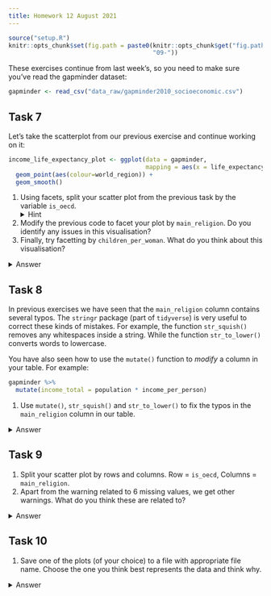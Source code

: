 ---
title: Homework 12 August 2021
---


```{r, include=FALSE}
source("setup.R")
knitr::opts_chunk$set(fig.path = paste0(knitr::opts_chunk$get("fig.path"),
                                        "09-"))
```

These exercises continue from last week's, so you need to make sure you've read the gapminder dataset:

```{r, message=FALSE}
gapminder <- read_csv("data_raw/gapminder2010_socioeconomic.csv")
```



## Task 7

Let's take the scatterplot from our previous exercise and continue working on it:

```{r, warning=FALSE}
income_life_expectancy_plot <- ggplot(data = gapminder, 
                                      mapping = aes(x = life_expectancy, y = income_per_person)) +
  geom_point(aes(colour=world_region)) + 
  geom_smooth()
```


1. Using facets, split your scatter plot from the previous task by the variable `is_oecd`.
<details><summary>Hint</summary>Clicking the "Zoom" button on the bottom right "Plots" panel of RStudio to see your facetted graph much better (and any other graph for that matter!).</details>
1. Modify the previous code to facet your plot by `main_religion`. Do you identify any issues in this visualisation?
1. Finally, try facetting by `children_per_woman`. What do you think about this visualisation?

<details><summary>Answer</summary>

We can use the `facet_wrap()` function to achieve this:

```{r}
income_life_expectancy_plot  +
  facet_wrap(facets = vars(is_oecd))
```

To facet by a different variable, we can adapt the code above and just replace the variable we are facetting by:

```{r}
income_life_expectancy_plot  +
  facet_wrap(facets = vars(main_religion))
```

This is where we can clearly see how the spelling/formatting mistakes affect our data.
Variables are recognised as different if capitalisation is different e.g. "christian" vs "Christian".
There is also a more subtle typo between "eastern religions" (one space between words) and "eastern  religions" (two spaces between words). 
We turn to try and fix this problem in the next exercise. 

Finally, we were asked to facet by `children_per_woman`

```{r, warning=FALSE}
income_life_expectancy_plot +
  facet_wrap(facets = vars(children_per_woman))
```

This "works" (as in, the code gives no error). But it is very messy and not informative!
This is a good example of how NOT to present data - this would be a more suitable variable to use for "coloured by" as opposed to facet.

</details>


## Task 8

In previous exercises we have seen that the `main_religion` column contains several typos. 
The `stringr` package (part of `tidyverse`) is very useful to correct these kinds of mistakes. 
For example, the function `str_squish()` removes any whitespaces inside a string. 
While the function `str_to_lower()` converts words to lowercase. 

You have also seen how to use the `mutate()` function to _modify_ a column in your table. 
For example:

```{r, results='hide'}
gapminder %>% 
  mutate(income_total = population * income_per_person)
```

1. Use `mutate()`, `str_squish()` and `str_to_lower()` to fix the typos in the `main_religion` column in our table. 

<details><summary>Answer</summary>

We can pipe two `mutate()` commands, at each step modifying the column with one of the `str_*()` functions:

```{r}
gapminder <- gapminder %>% 
  mutate(main_religion = str_squish(main_religion)) %>% 
  mutate(main_religion = str_to_lower(main_religion))
```

Alternatively, we could have also done both tasks at once by "nesting" one function inside the other:

```{r, results='hide'}
gapminder %>% 
  mutate(main_religion = str_squish(str_to_lower(main_religion)))
```

We can check that the issue has been solved, for example by re-doing our plot facetted by this variable:

```{r}
# create new version of the base plot
income_life_expectancy_plot <- ggplot(gapminder, aes(life_expectancy, income_per_person)) +
  geom_point() +
  geom_smooth()

# plot with facets
income_life_expectancy_plot +
  facet_wrap(facets = vars(main_religion))
```

</details>



## Task 9

1. Split your scatter plot by rows and columns. Row = `is_oecd`, Columns = `main_religion`. 
1. Apart from the warning related to 6 missing values, we get other warnings. What do you think these are related to?

<details><summary>Answer</summary>

In this case, we want to use `facet_grid()`, which lets us split the plot by "rows" and "columns" on a grid:

```{r}
income_life_expectancy_plot  +
  facet_grid(rows = vars(is_oecd), cols = vars(main_religion))
```

The warnings we get are from `geom_smooth()`, which in some groups has such few points that it cannot make a smooth line (e.g. very few countries that are both part of the OECD and where the main religion falls in the category "eastern religions"). 

</details>


## Task 10

1. Save one of the plots (of your choice) to a file with appropriate file name. Choose the one you think best represents the data and think why.

<details><summary>Answer</summary>

We can use the `ggsave()` function to achieve this:

```{r, eval=FALSE}
ggsave(filename = "img_output/plot_income_lifeExpt_trend.png", 
       plot = income_life_expectancy_plot)
```

The extension we use in the filename is important, as it will determine the file format that the plot will be saved as. 
In this case we're saving it as a _PNG_ file. 
Another good option is to save as a _PDF_ file (`.pdf` extension).

We chose to just save the plot pre-facetting. 
This is because, sometimes, too many variables represented in a single plot confuses things and makes it extremely hard to interpret (and very easy to misinterpret!).

</details>

